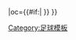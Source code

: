 {{fb team |t=-{zh-hans:诺丁汉森林;zh-hk:諾定咸森林}- |tan=诺丁汉森林足球俱乐部 |tc=ENG |abb={{#if:{{{abb|}}}|NTF{{0}}}} |oc={{#if:{{{oc|}}}|{{{oc}}} }} }}<!--
--><noinclude>[[Category:足球模板]]</noinclude>